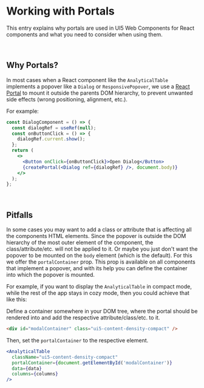
<Meta title="Working with Portals" />

# Working with Portals

This entry explains why portals are used in UI5 Web Components for React components and what you need to consider when using them.

<br />

## Why Portals?

In most cases when a React component like the `AnalyticalTable` implements a popover like a `Dialog` or `ResponsivePopover`, we use a [React Portal](https://react.dev/reference/react-dom/createPortal) to mount it outside the parents DOM hierarchy, to prevent unwanted side effects (wrong positioning, alignment, etc.).

For example:

```jsx
const DialogComponent = () => {
  const dialogRef = useRef(null);
  const onButtonClick = () => {
    dialogRef.current.show();
  };
  return (
    <>
      <Button onClick={onButtonClick}>Open Dialog</Button>
      {createPortal(<Dialog ref={dialogRef} />, document.body)}
    </>
  );
};
```

<br />

## Pitfalls

In some cases you may want to add a class or attribute that is affecting all the components HTML elements. Since the popover is outside the DOM hierarchy of the most outer element of the component, the class/attribute/etc. will not be applied to it.
Or maybe you just don't want the popover to be mounted on the `body` element (which is the default).
For this we offer the `portalContainer` prop. This prop is available on all components that implement a popover, and with its help you can define the container into which the popover is mounted.

For example, if you want to display the `AnalyticalTable` in compact mode, while the rest of the app stays in cozy mode, then you could achieve that like this:

Define a container somewhere in your DOM tree, where the portal should be rendered into and add the respective attribute/class/etc. to it.

```html
<div id="modalContainer" class="ui5-content-density-compact" />
```

Then, set the `portalContainer` to the respective element.

```jsx
<AnalyticalTable
  className="ui5-content-density-compact"
  portalContainer={document.getElementById('modalContainer')}
  data={data}
  columns={columns}
/>
```

<div style={{ height: 'var(--_ui5_bar_base_height)' }} />
<Footer style={{ position: 'fixed', bottom: 0, zIndex: 2, maxHeight: 'var(--_ui5_bar_base_height)' }} />
